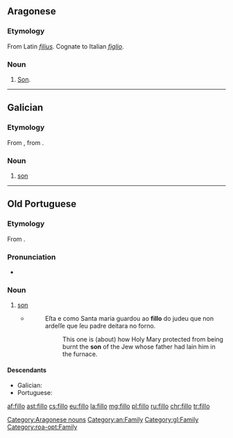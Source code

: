 ==Aragonese==

===Etymology===
From Latin ''[[filius]]''. Cognate to Italian ''[[figlio]]''.

===Noun===
{{head|an}}

# [[son|Son]].
[[Category:Aragonese nouns]]
[[Category:an:Family]]

----

==Galician==

===Etymology===
From {{etyl|roa-opt|gl}} {{term|fillo||son|lang=roa-opt}}, from {{etyl|la|gl}} {{term|fīlius||son|lang=la}}.

===Noun===
{{gl-noun|m}}

# [[son]]

[[Category:gl:Family]]

----

==Old Portuguese==

===Etymology===
From {{etyl|la|roa-opt}} {{term|fīlius||son|lang=la}}.

===Pronunciation===
* {{IPA|/ˈfi.ʎo/|lang=roa-opt}}

===Noun===
{{head|roa-opt|noun|g=m|plural|fillos|feminine|filla|feminine plural|fillas}}

# [[son]]
#* {{roa-opt-cite-cantigas|E|4|http://www.pbm.com/~lindahl/cantigas/facsimiles/E/058.html}}
#*: Eſta e como Santa maria guardou ao '''fillo''' do judeu que non ardeſſe que ſeu padre deitara no forno.
#*:: This one is (about) how Holy Mary protected from being burnt the '''son''' of the Jew whose father had lain him in the furnace.

====Descendants====
* Galician: {{l|gl|fillo}}
* Portuguese: {{l|pt|filho}}

[[Category:roa-opt:Family]]

[[af:fillo]]
[[ast:fillo]]
[[cs:fillo]]
[[eu:fillo]]
[[la:fillo]]
[[mg:fillo]]
[[pl:fillo]]
[[ru:fillo]]
[[chr:fillo]]
[[tr:fillo]]